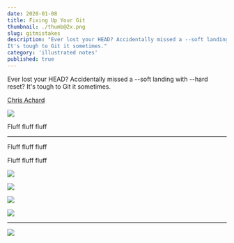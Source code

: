 ```yaml
---
date: 2020-01-08
title: Fixing Up Your Git
thumbnail: ./thumb@2x.png
slug: gitmistakes
description: "Ever lost your HEAD? Accidentally missed a --soft landing with --hard reset?
It's tough to Git it sometimes."
category: 'illustrated notes'
published: true
---
```




<NotesContainer>

Ever lost your HEAD? Accidentally missed a --soft landing with --hard reset?
It's tough to Git it sometimes.

[Chris Achard](https://twitter.com/chrisachard)

![](https://og-image-egghead-course.now.sh/fix-common-git-mistakes)


Fluff fluff fluff

<hr />

Fluff fluff fluff

Fluff fluff fluff

![](./FixGitMistakes_4.png)

![](./FixGitMistakes_3.png)

![](./FixGitMistakes_1.png)

![](./FixGitMistakes_2.png)

---

<FullNote coursename="Fix Common Git Mistakes" courselink="http://bit.ly/gitfix">

![](./GitMistakes--thumbnail.png)

</FullNote>

</NotesContainer>